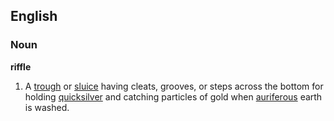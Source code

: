 ==English==
===Noun===
'''riffle'''

#A [[trough]] or [[sluice]] having cleats, grooves, or steps across the bottom for holding [[quicksilver]] and catching particles of gold when [[auriferous]] earth is washed.